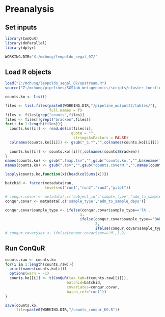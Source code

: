 # Preanalysis

## Set inputs
```r
library(ConQuR)
library(doParallel)
library(dplyr)

WORKING.DIR="X:/mchung/leopoldo_segal_07/"
```

## Load R objects
```r
load("Z:/mchung/leopoldo_segal_07/upstream.R")
source("Z:/mchung/pipelines/SGSlab_metagenomics/scripts/cluster_functions.R")
```

```r
counts.ko <- list()

files <- list.files(paste0(WORKING.DIR,"/pipeline_output22/tables/"),
                    full.names = T)
files <- files[grep("counts",files)]
files <- files[!grepl("bracken",files)]
for(i in 1:length(files)){
  counts.ko[[i]] <- read.delim(files[i],
                              quote = "", 
                               stringsAsFactors = FALSE)
  colnames(counts.ko[[i]]) <- gsub("_S.*","",colnames(counts.ko[[i]]))
  
  counts.ko[[i]] <- counts.ko[[i]][,colnames(counts$Bracken)]
}
names(counts.ko) <- gsub(".fmap.tsv","",gsub("counts.ko.","",basename(files)))
names(counts.ko) <- gsub(".tsv","",gsub("counts.coverM.","",names(counts.ko)))

lapply(counts.ko,function(x){head(colSums(x))})
```

```r
batchid <- factor(metadata$run,
                  levels=c("run1","run2","run3","pilot"))

# conqur.covar <- metadata[,c('subject_id','sample_type','adm_to_sample_days')]
conqur.covar <- metadata[,c('sample_type','adm_to_sample_days')]

conqur.covar$sample_type <- ifelse(conqur.covar$sample_type=='TA',
                                  1,
                                  ifelse(conqur.covar$sample_type=='BAL',
                                         2,
                                         ifelse(conqur.covar$sample_type=='UA',3,4)))
# conqur.covar$sex <- ifelse(conqur.covar$sex=='M',1,2)

```

## Run ConQuR
```r
counts.raw <- counts.ko
for(i in 1:length(counts.raw)){
  print(names(counts.ko[i]))
  options(warn = -1) 
  counts.ko[[i]] <- t(ConQuR(tax_tab=t(counts.raw[[i]]),
                            batchid=batchid, 
                            covariates=conqur.covar, 
                            batch_ref="run1"))
}

save(counts.ko,
     file=paste0(WORKING.DIR,"/counts_conqur_KO.R"))
```